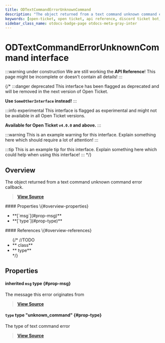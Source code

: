 ```yaml
---
title: ODTextCommandErrorUnknownCommand
description: "The object returned from a text command unknown command error callback."
keywords: [open-ticket, open ticket, api reference, discord ticket bot, interface]
sidebar_class_name: otdocs-badge-page otdocs-meta-gray-inter
---
```

<head>
    <link rel="apple-touch-icon" href="/img/logo_vertical.png"/>
</head>

# ODTextCommandErrorUnknownCommand <M color="gray">interface</M>

:::warning under construction
We are still working the **API Reference**! This page might be incomplete or doesn't contain all details!
:::

{/*
:::danger deprecated
This interface has been flagged as deprecated and will be removed in the next version of Open Ticket.

**Use `SomeOtherInterface` instead!**
:::

:::info experimental
This interface is flagged as experimental and might not be available in all Open Ticket versions.

**Available for Open Ticket `v4.0.0` and above.**
:::

:::warning
This is an example warning for this interface. Explain something here which should require a lot of attention!
:::

:::tip
This is an example tip for this interface. Explain something here which could help when using this interface!
:::
*/}

## Overview
The object returned from a text command unknown command error callback.

> [**View Source**](https://otgithub.dj-dj.be/tree/main/src/core/api/modules/client.ts#L1183)

<FlexHorizontal>
<div style={{width:"50%"}} className="otdocs-flex-mobile-width">
    #### Properties \{#overview-properties}
    <ul>
        <li>**[`msg`](#prop-msg)**</li>
        <li>**[`type`](#prop-type)**</li>
    </ul>
</div>
<div style={{width:"50%"}} className="otdocs-flex-mobile-width">
    #### References \{#overview-references}
    <ul>
        {/*
        //TODO
        <li>**<code><ApiUrl url="class:ODId" label="api.ODId"/></code> <M color="purple">class</M>**</li>
        <li>**<code><ApiUrl url="type:ODExampleType" label="api.ODExampleType"/></code> <M color="brown">type</M>**</li>
        */}
    </ul>
</div>
</FlexHorizontal>

## Properties
<Divider></Divider>
#### <C color="brown">inherited</C> `msg` <M color="brown">type</M> <ApiBlock><ApiUrl url="https://discord.js.org/docs/packages/discord.js/main/Message:Class" label="discord.Message"/></ApiBlock> \{#prop-msg}
The message this error originates from

> [**View Source**](https://otgithub.dj-dj.be/tree/main/src/core/api/modules/client.ts#L1170)

<Divider></Divider>
#### `type` <M color="brown">type</M> <ApiBlock>"unknown_command"</ApiBlock> \{#prop-type}
The type of text command error

> [**View Source**](https://otgithub.dj-dj.be/tree/main/src/core/api/modules/client.ts#L1184)

<Divider></Divider>

